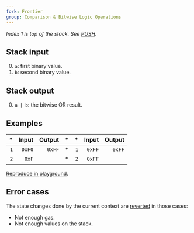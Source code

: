 ```yaml
---
fork: Frontier
group: Comparison & Bitwise Logic Operations
---
```


*Index 1 is top of the stack. See [PUSH](/#60).*

## Stack input

0. `a`: first binary value.
1. `b`: second binary value.

## Stack output

0. `a | b`: the bitwise OR result.

## Examples

| * | Input | Output | * | * | Input | Output |
|--:|------:|-------:|--:|--:|------:|-------:|
| `1` | `0xF0` | `0xFF` | * | `1` | `0xFF` | `0xFF` |
| `2` | `0xF` | | * | `2` | `0xFF` | |

[Reproduce in playground](/playground?unit=Wei&codeType=Mnemonic&code='z1~~0yORyyz2~F~FyOR'~yPUSH1%200xFz%2F%2F%20Example%20y%5Cn%01yz~_).

## Error cases

The state changes done by the current context are [reverted](#FD) in those cases:
- Not enough gas.
- Not enough values on the stack.
